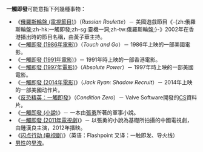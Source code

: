 '''一觸即發'''可能意指下列幾種事物：

* 《[[俄羅斯輪盤_(電視節目)|俄羅斯輪盤 (電視節目)]]》（''Russian Roulette''）－ 美國遊戲節目《-{zh:俄羅斯輪盤;zh-hk:一觸即發;zh-sg:靈機一洞;zh-tw:俄羅斯輪盤;}-》2002年在香港播出時的節目名稱，由黃子華主持。 
* 《[[一觸即發_(1986年電影)|一觸即發 (1986年電影)]]》（''Touch and Go''）－ 1986年上映的一部美國電影。
* 《[[一觸即發_(1991年電影)|一觸即發 (1991年電影)]]》－ 1991年時上映的一部香港電影。
* 《[[一觸即發_(1997年電影)|一觸即發 (1997年電影)]]》（''Absolute Power''）－ 1997年時上映的一部美國電影。
* 《[[一觸即發_(2014年電影)|一觸即發 (2014年電影)]]》（''Jack Ryan: Shadow Recruit''）－ 2014年上映的一部美國动作片。
* 《[[反恐精英：一觸即發|反恐精英：一觸即發]]》（''Condition Zero''）－ Valve Software開發的[[絕對武力|CS]]資料片。
* 《[[一觸即發_(小說)|一觸即發 (小說)]]》－ 一本由[[張勇|張勇]]所著的軍事小說。
* 《[[一觸即發_(2011年電視劇)|一觸即發 (2011年電視劇)]]》－ 以張勇的小說為基礎所拍攝的中國電視劇，由鍾漢良主演，2012年播映。
* 《[[闪点行动_(电视剧)|闪点行动 (电视剧)]]》（英语：Flashpoint 又译：一触即发、导火线）
* [[男性|男性]]的[[早洩|早洩]]。
{{disambig|Cat=四字作品消歧義}}